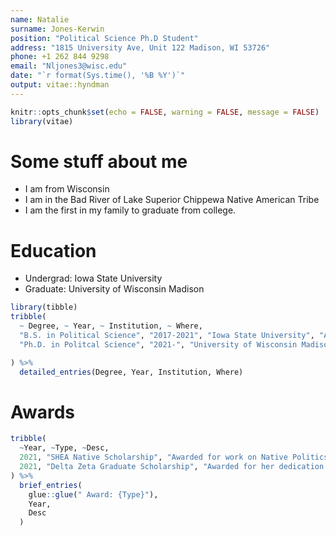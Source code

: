 ```yaml
---
name: Natalie 
surname: Jones-Kerwin
position: "Political Science Ph.D Student"
address: "1815 University Ave, Unit 122 Madison, WI 53726"
phone: +1 262 844 9298
email: "Nljones3@wisc.edu"
date: "`r format(Sys.time(), '%B %Y')`"
output: vitae::hyndman
---
```


```r
knitr::opts_chunk$set(echo = FALSE, warning = FALSE, message = FALSE)
library(vitae)
```

# Some stuff about me

 * I am from Wisconsin
 * I am in the Bad River of Lake Superior Chippewa Native American Tribe
 * I am the first in my family to graduate from college.

# Education
 * Undergrad: Iowa State University 
 * Graduate: University of Wisconsin Madison 

```r
library(tibble)
tribble(
  ~ Degree, ~ Year, ~ Institution, ~ Where,
  "B.S. in Political Science", "2017-2021", "Iowa State University", "Ames, Iowa",
  "Ph.D. in Politcal Science", "2021-", "University of Wisconsin Madison", "Madison, Wisconsin",

) %>% 
  detailed_entries(Degree, Year, Institution, Where)
```

# Awards

```r
tribble(
  ~Year, ~Type, ~Desc,
  2021, "SHEA Native Scholarship", "Awarded for work on Native Politics and pursuance of graduate degree",
  2021, "Delta Zeta Graduate Scholarship", "Awarded for her dedication to higher education"
) %>% 
  brief_entries(
    glue::glue(" Award: {Type}"),
    Year, 
    Desc
  )
```


